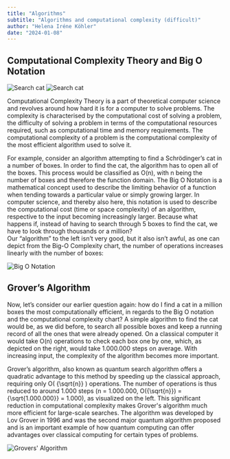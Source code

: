 ```yaml
---
title: "Algorithms"
subtitle: "Algorithms and computational complexity (difficult)"
author: "Helena Iréne Köhler"
date: "2024-01-08"
---
```


## Computational Complexity Theory and Big O Notation

![Search cat](/posts/assets/entries/algorithms/search_cat.png)
![Search cat](/posts/assets/entries/algorithms/find_cat.png)

Computational Complexity Theory is a part of theoretical computer science and revolves around how hard it is for a computer to solve problems. The complexity is characterised by the computational cost of solving a problem, the difficulty of solving a problem in terms of the computational resources required, such as computational time and memory requirements. The computational complexity of a problem is the computational complexity of the most efficient algorithm used to solve it.

For example, consider an algorithm attempting to find a Schrödinger’s cat in a number of boxes. In order to find the cat, the algorithm has to open all of the boxes. This process would be classified as O(n), with n being the number of boxes and therefore the function domain.
The Big O Notation is a mathematical concept used to describe the limiting behavior of a function when tending towards a particular value or simply growing larger. In computer science, and thereby also here, this notation is used to describe the computational cost (time or space complexity) of an algorithm, respective to the input becoming increasingly larger. Because what happens if, instead of having to search through 5 boxes to find the cat, we have to look through thousands or a million?  
Our “algorithm” to the left isn’t very good, but it also isn’t awful, as one can depict from the Big-O Complexity chart, the number of operations increases linearly with the number of boxes:

![Big O Notation](/posts/assets/entries/algorithms/bigo.png)

## Grover’s Algorithm

Now, let’s consider our earlier question again: how do I find a cat in a million boxes the most computationally efficient, in regards to the Big O notation and the computational complexity chart? A simple algorithm to find the cat would be, as we did before, to search all possible boxes and keep a running record of all the ones that were already opened. On a classical computer it would take O(n) operations to check each box one by one, which, as depicted on the right, would take 1.000.000 steps on average. With increasing input, the complexity of the algorithm becomes more important.

Grover’s algorithm, also known as quantum search algorithm offers a quadratic advantage to this method by speeding up the classical approach, requiring only O( {\sqrt{n}} ) operations. The number of operations is thus reduced to around 1.000 steps (n = 1.000.000, O({\sqrt{n}}) = {\sqrt{1.000.000}} = 1.000), as visualized on the left. This significant reduction in computational complexity makes Grover's algorithm much more efficient for large-scale searches.
The algorithm was developed by Lov Grover in 1996 and was the second major quantum algorithm proposed and is an important example of how quantum computing can offer advantages over classical computing for certain types of problems.

![Grovers' Algorithm](/posts/assets/entries/algorithms/grover.png)

